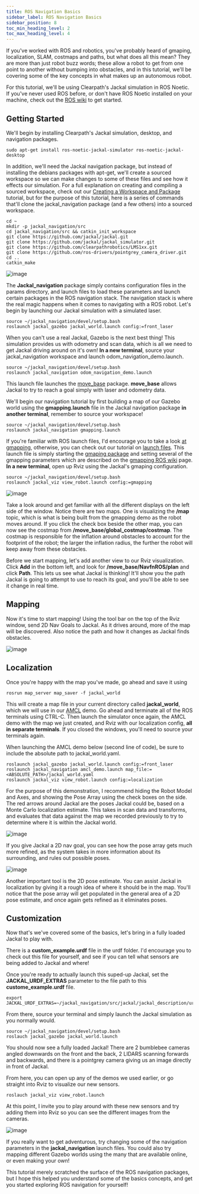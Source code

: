 ---
title: ROS Navigation Basics
sidebar_label: ROS Navigation Basics
sidebar_position: 8
toc_min_heading_level: 2
toc_max_heading_level: 4
---

If you've worked with ROS and robotics, you've probably heard of
gmaping, localization, SLAM, costmaps and paths, but what does all this
mean? They are more than just robot buzz words; these allow a robot to
get from one point to another without bumping into obstacles, and in
this tutorial, we'll be covering some of the key concepts in what makes
up an autonomous robot.

For this tutorial, we'll be using Clearpath's Jackal simulation in ROS
Noetic. If you've never used ROS before, or don't have ROS Noetic
installed on your machine, check out the [ROS
wiki](http://wiki.ros.org/i%20%20ndigo) to get started.

## Getting Started

We'll begin by installing Clearpath's Jackal simulation, desktop, and
navigation packages.

```
sudo apt-get install ros-noetic-jackal-simulator ros-noetic-jackal-desktop
```

In addition, we'll need the Jackal navigation package, but instead of
installing the debians packages with apt-get, we'll create a sourced
workspace so we can make changes to some of these files and see how it
effects our simulation. For a full explanation on creating and compiling
a sourced workspace, check out our [Creating a Workspace and
Package](http://www.clearpathrobotics.com/guides/ros/Creating%20publisher.html)
tutorial, but for the purpose of this tutorial, here is a series of
commands that'll clone the jackal_navigation package (and a few others)
into a sourced workspace.

```
cd ~
mkdir -p jackal_navigation/src
cd jackal_navigation/src && catkin_init_workspace
git clone https://github.com/jackal/jackal.git
git clone https://github.com/jackal/jackal_simulator.git
git clone https://github.com/clearpathrobotics/LMS1xx.git
git clone https://github.com/ros-drivers/pointgrey_camera_driver.git
cd ..
catkin_make
```

![image](/img/software_images/ros/tutorials/ros101/workspaceSetup.png)

The **Jackal_navigation** package simply contains configuration files in
the params directory, and launch files to load these parameters and
launch certain packages in the ROS navigation stack. The navigation
stack is where the real magic happens when it comes to navigating with a
ROS robot. Let's begin by launching our Jackal simulation with a
simulated laser.

```
source ~/jackal_navigation/devel/setup.bash
roslaunch jackal_gazebo jackal_world.launch config:=front_laser
```

When you can't use a real Jackal, Gazebo is the next best thing! This
simulation provides us with odometry and scan data, which is all we need
to get Jackal driving around on it's own! **In a new terminal**, source
your jackal_navigation workspace and launch odom_navigation_demo.launch.

```
source ~/jackal_navigation/devel/setup.bash
roslaunch jackal_navigation odom_navigation_demo.launch
```

This launch file launches the [move_base](http://wiki.ros.org/move_base)
package. **move_base** allows Jackal to try to reach a goal simply with
laser and odometry data.

We'll begin our navigation tutorial by first building a map of our
Gazebo world using the **gmapping.launch** file in the Jackal navigation
package **in another terminal**, remember to source your workspace!

```
source ~/jackal_navigation/devel/setup.bash
roslaunch jackal_navigation gmapping.launch
```

If you're familiar with ROS launch files, I'd encourage you to take a
look [at
gmapping](https://github.com/jackal/jackal/blob/noetic-devel/jackal_navigation/launch/include/gmapping.launch),
otherwise, you can check out our tutorial on [launch
files](http://www.clearpathrobotics.com/guides/ros/Launch%20Files.html).
This launch file is simply starting the [gmaping
package](http://wiki.ros.org/gmapping) and setting several of the
gmapping parameters which are described on the [gmapping ROS
wiki](http://wiki.ros.org/gmapping) page. **In a new terminal**, open up
Rviz using the Jackal's gmaping configuration.

```
source ~/jackal_navigation/devel/setup.bash
roslaunch jackal_viz view_robot.launch config:=gmapping
```

![image](/img/software_images/ros/tutorials/ros101/gmappingconfig.png)

Take a look around and get familiar with all the different displays on
the left side of the window. Notice there are two maps. One is
visualizing the **/map** topic, which is what is being built from the
gmapping demo as the robot moves around. If you click the check box
beside the other map, you can now see the costmap from
**/move_base/global_costmap/costmap**. The costmap is responsible for
the inflation around obstacles to account for the footprint of the
robot; the larger the inflation radius, the further the robot will keep
away from these obstacles.

Before we start mapping, let's add another view to our Rviz
visualization. Click **Add** in the bottom left, and look for
**/move_base/NavfnROS/plan** and click **Path**. This lets us see what
Jackal is thinking! It'll show you the path Jackal is going to attempt
to use to reach its goal, and you'll be able to see it change in real
time.

## Mapping

Now it's time to start mapping! Using the tool bar on the top of the
Rviz window, send 2D Nav Goals to Jackal. As it drives around, more of
the map will be discovered. Also notice the path and how it changes as
Jackal finds obstacles.

![image](/img/software_images/ros/tutorials/ros101/jackalsavedmap.png)

## Localization

Once you're happy with the map you've made, go ahead and save it using

```
rosrun map_server map_saver -f jackal_world
```

This will create a map file in your current directory called
**jackal_world**, which we will use in our
[AMCL](http://wiki.ros.org/amcl) demo. Go ahead and terminate all of the
ROS terminals using CTRL-C. Then launch the simulator once again, the
AMCL demo with the map we just created, and Rviz with our localization
config, **all in separate terminals**. If you closed the windows,
you'll need to source your terminals again.

When launching the AMCL demo below (second line of code), be sure to
include the absolute path to jackal_world.yaml.

```
roslaunch jackal_gazebo jackal_world.launch config:=front_laser
roslaunch jackal_navigation amcl_demo.launch map_file:=<ABSOLUTE_PATH>/jackal_world.yaml
roslaunch jackal_viz view_robot.launch config:=localization
```

For the purpose of this demonstration, I recommend hiding the Robot
Model and Axes, and showing the Pose Array using the check boxes on the
side. The red arrows around Jackal are the poses Jackal could be, based
on a Monte Carlo localization estimate. This takes in scan data and
transforms, and evaluates that data against the map we recorded
previously to try to determine where it is within the Jackal world.

![image](/img/software_images/ros/tutorials/ros101/jackalposearray.png)

If you give Jackal a 2D nav goal, you can see how the pose array gets
much more refined, as the system takes in more information about its
surrounding, and rules out possible poses.

![image](/img/software_images/ros/tutorials/ros101/smallposearray.png)

Another important tool is the 2D pose estimate. You can assist Jackal in
localization by giving it a rough idea of where it should be in the map.
You'll notice that the pose array will get populated in the general
area of a 2D pose estimate, and once again gets refined as it eliminates
poses.

## Customization

Now that's we've covered some of the basics, let's bring in a fully
loaded Jackal to play with.

There is a **custom_example.urdf** file in the urdf folder. I'd
encourage you to check out this file for yourself, and see if you can
tell what sensors are being added to Jackal and where!

Once you're ready to actually launch this suped-up Jackal, set the
**JACKAL_URDF_EXTRAS** parameter to the file path to this
**custome_example.urdf** file.

```
export JACKAL_URDF_EXTRAS=~/jackal_navigation/src/jackal/jackal_description/urdf/custom_example.urdf
```

From there, source your terminal and simply launch the Jackal simulation
as you normally would.

```
source ~/jackal_navigation/devel/setup.bash
roslauch jackal_gazebo jackal_world.launch
```

You should now see a fully loaded Jackal! There are 2 bumblebee cameras
angled downwards on the front and the back, 2 LIDARS scanning forwards
and backwards, and there is a pointgrey camera giving us an image
directly in front of Jackal.

From here, you can open up any of the demos we used earlier, or go
straight into Rviz to visualize our new sensors.

```
roslauch jackal_viz view_robot.launch
```

At this point, I invite you to play around with these new sensors and
try adding them into Rviz so you can see the different images from the
cameras.

![image](/img/software_images/ros/tutorials/ros101/jackalfullyloaded.png)

If you really want to get adventurous, try changing some of the
navigation parameters in the **jackal_navigation** launch files. You
could also try mapping different Gazebo worlds using the many that are
available online, or even making your own!

This tutorial merely scratched the surface of the ROS navigation
packages, but I hope this helped you understand some of the basics
concepts, and get you started exploring ROS navigation for yourself!
